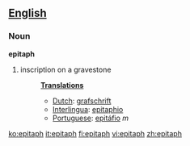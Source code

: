 == [[English]] ==

===Noun===
'''epitaph'''

#inscription on a gravestone
#:'''[[Translation]]s'''
#:*[[Dutch]]: [[grafschrift]]
#:*[[Interlingua]]: [[epitaphio]]
#:*[[Portuguese]]: [[epitáfio]] ''m''

[[ko:epitaph]]
[[it:epitaph]]
[[fi:epitaph]]
[[vi:epitaph]]
[[zh:epitaph]]